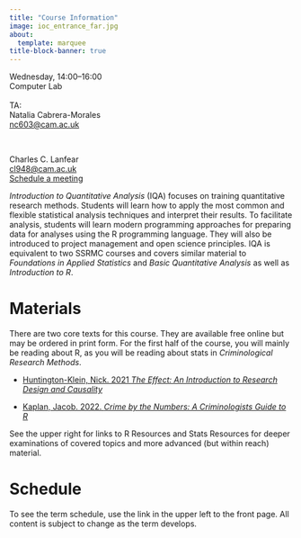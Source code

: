 ```yaml
---
title: "Course Information"
image: ioc_entrance_far.jpg
about:
  template: marquee
title-block-banner: true
---
```


::: {.grid style="text-align: left"}

::: {.g-col-5}
Wednesday, 14:00–16:00<br>
Computer Lab<br>
&nbsp;<br>
TA:<br>
Natalia Cabrera-Morales<br>
[nc603@cam.ac.uk](mailto:nc603@cam.ac.uk)

:::

::: {.g-col-3}
&nbsp;
:::

::: {.g-col-4}
Charles C. Lanfear<br> [cl948\@cam.ac.uk](cl948@cam.ac.uk "Email")<br>
[Schedule a meeting](https://calendar.app.google/KEYJzwgrBiASKzwH6)
:::

:::

*Introduction to Quantitative Analysis* (IQA) focuses on training quantitative research methods. Students will learn how to apply the most common and flexible statistical analysis techniques and interpret their results. To facilitate analysis, students will learn modern programming approaches for preparing data for analyses using the R programming language. They will also be introduced to project management and open science principles. IQA is equivalent to two SSRMC courses and covers similar material to *Foundations in Applied Statistics* and *Basic Quantitative Analysis* as well as *Introduction to R*.


# Materials

There are two core texts for this course. They are available free online but may be ordered in print form. For the first half of the course, you will mainly be reading about R, as you will be reading about stats in *Criminological Research Methods*.

-   [Huntington-Klein, Nick. 2021 *The Effect: An Introduction to Research Design and Causality*](https://theeffectbook.net/)

-   [Kaplan, Jacob. 2022. *Crime by the Numbers: A Criminologists Guide to R*](https://crimebythenumbers.com/)

See the upper right for links to R Resources and Stats Resources for deeper examinations of covered topics and more advanced (but within reach) material.

# Schedule

To see the term schedule, use the link in the upper left to the front page. All content is subject to change as the term develops.